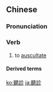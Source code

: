 {{also|听诊}}
==Chinese==
{{zh-forms|s=听诊}}

===Pronunciation===
{{zh-pron
|m=tīngzhěn
|c=teng1 can2,teng1 zan2
|cat=v
}}

===Verb===
{{zh-verb}}

# to [[auscultate]]

====Derived terms====
{{zh-der|聽診器}}

[[ko:聽診]]
[[ja:聽診]]